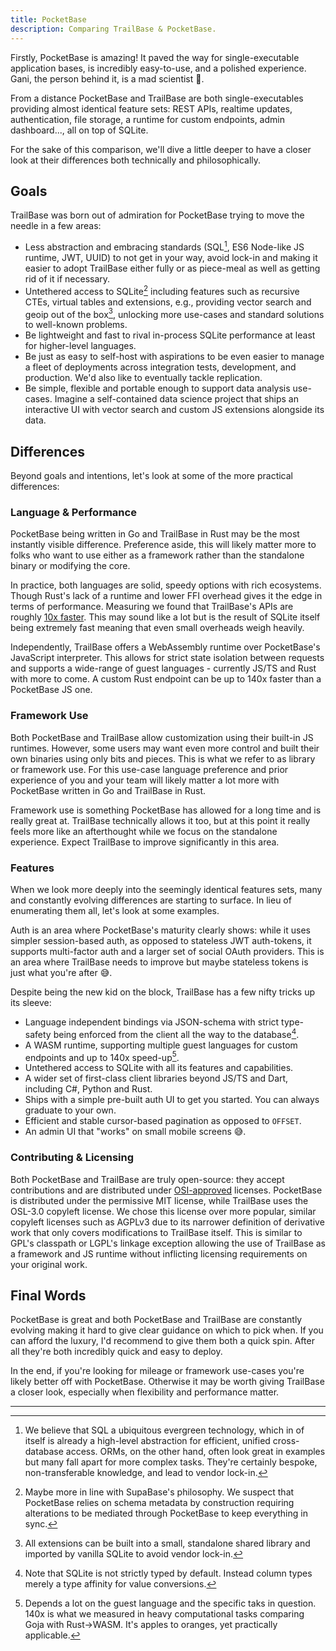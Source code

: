 ```yaml
---
title: PocketBase
description: Comparing TrailBase & PocketBase.
---
```




Firstly, PocketBase is amazing! It paved the way for single-executable
application bases, is incredibly easy-to-use, and a polished
experience. Gani, the person behind it, is a mad scientist 🙏.

From a distance PocketBase and TrailBase are both single-executables providing
almost identical feature sets: REST APIs, realtime updates, authentication, file
storage, a runtime for custom endpoints, admin dashboard..., all on top of SQLite.

For the sake of this comparison, we'll dive a little deeper to have a closer
look at their differences both technically and philosophically.

## Goals

TrailBase was born out of admiration for PocketBase trying to move the needle
in a few areas:

- Less abstraction and embracing standards (SQL[^1], ES6 Node-like JS runtime,
  JWT, UUID) to not get in your way, avoid lock-in and making it easier to
  adopt TrailBase either fully or as piece-meal as well as getting rid of it if
  necessary.
- Untethered access to SQLite[^2] including features such as recursive CTEs,
  virtual tables and extensions, e.g., providing vector search and geoip out of
  the box[^3], unlocking more use-cases and standard solutions to well-known
  problems.
- Be lightweight and fast to rival in-process SQLite performance at least for
  higher-level languages.
- Be just as easy to self-host with aspirations to be even easier to manage a
  fleet of deployments across integration tests, development, and production.
  We'd also like to eventually tackle replication.
- Be simple, flexible and portable enough to support data analysis use-cases.
  Imagine a self-contained data science project that ships an interactive UI
  with vector search and custom JS extensions alongside its data.

## Differences

Beyond goals and intentions, let's look at some of the more practical differences:

### Language & Performance

PocketBase being written in Go and TrailBase in Rust may be the most instantly
visible difference.
Preference aside, this will likely matter more to folks who want to use
either as a framework rather than the standalone binary or modifying the core.

In practice, both languages are solid, speedy options with rich ecosystems.
Though Rust's lack of a runtime and lower FFI overhead gives it the edge in
terms of performance.
Measuring we found that TrailBase's APIs are roughly [10x faster](/reference/benchmarks/).
This may sound like a lot but is the result of SQLite itself being extremely
fast meaning that even small overheads weigh heavily.

Independently, TrailBase offers a WebAssembly runtime over PocketBase's
JavaScript interpreter.
This allows for strict state isolation between requests and supports a
wide-range of guest languages - currently JS/TS and Rust with more to come.
A custom Rust endpoint can be up to 140x faster than a PocketBase JS one.

### Framework Use

Both PocketBase and TrailBase allow customization using their built-in JS
runtimes. However, some users may want even more control and built their own
binaries using only bits and pieces.
This is what we refer to as library or framework use. For this use-case
language preference and prior experience of you and your team will likely matter
a lot more with PocketBase written in Go and TrailBase in Rust.

Framework use is something PocketBase has allowed for a long time and is really
great at.
TrailBase technically allows it too, but at this point it really feels more
like an afterthought while we focus on the standalone experience.
Expect TrailBase to improve significantly in this area.

### Features

When we look more deeply into the seemingly identical features sets, many and
constantly evolving differences are starting to surface.
In lieu of enumerating them all, let's look at some examples.

Auth is an area where PocketBase's maturity clearly shows: while it uses
simpler session-based auth, as opposed to stateless JWT auth-tokens, it
supports multi-factor auth and a larger set of social OAuth providers.
This is an area where TrailBase needs to improve but maybe stateless tokens is
just what you're after 😅.

Despite being the new kid on the block, TrailBase has a few nifty tricks up its
sleeve:

- Language independent bindings via JSON-schema with strict type-safety
  being enforced from the client all the way to the database[^4].
- A WASM runtime, supporting multiple guest languages for custom endpoints and
  up to 140x speed-up[^5].
- Untethered access to SQLite with all its features and capabilities.
- A wider set of first-class client libraries beyond JS/TS and Dart, including
  C#, Python and Rust.
- Ships with a simple pre-built auth UI to get you started. You can always
  graduate to your own.
- Efficient and stable cursor-based pagination as opposed to `OFFSET`.
- An admin UI that "works" on small mobile screens 😅.

### Contributing & Licensing

Both PocketBase and TrailBase are truly open-source: they accept contributions
and are distributed under [OSI-approved](https://opensource.org/licenses) licenses.
PocketBase is distributed under the permissive MIT license, while TrailBase
uses the OSL-3.0 copyleft license.
We chose this license over more popular, similar copyleft licenses such as
AGPLv3 due to its narrower definition of derivative work that only covers
modifications to TrailBase itself. This is similar to GPL's classpath or LGPL's
linkage exception allowing the use of TrailBase as a framework and JS runtime
without inflicting licensing requirements on your original work.

## Final Words

PocketBase is great and both PocketBase and TrailBase are constantly evolving
making it hard to give clear guidance on which to pick when.
If you can afford the luxury, I'd recommend to give them both a quick spin.
After all they're both incredibly quick and easy to deploy.

In the end, if you're looking for mileage or framework use-cases you're likely
better off with PocketBase.
Otherwise it may be worth giving TrailBase a closer look, especially when
flexibility and performance matter.

<GettingTrailBase />

---

[^1]:
    We believe that SQL a ubiquitous evergreen technology, which in of itself
    is already a high-level abstraction for efficient, unified cross-database
    access.
    ORMs, on the other hand, often look great in examples but many fall apart
    for more complex tasks. They're certainly bespoke, non-transferable
    knowledge, and lead to vendor lock-in.

[^2]:
    Maybe more in line with SupaBase's philosophy. We suspect that PocketBase
    relies on schema metadata by construction requiring alterations to be
    mediated through PocketBase to keep everything in sync.

[^3]:
    All extensions can be built into a small, standalone shared library and
    imported by vanilla SQLite to avoid vendor lock-in.

[^4]:
    Note that SQLite is not strictly typed by default. Instead column types
    merely a type affinity for value conversions.

[^5]:
    Depends a lot on the guest language and the specific taks in question. 140x
    is what we measured in heavy computational tasks comparing Goja with
    Rust->WASM. It's apples to oranges, yet practically applicable.
